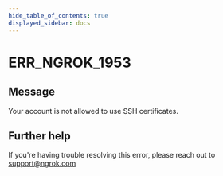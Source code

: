 ```yaml
---
hide_table_of_contents: true
displayed_sidebar: docs
---
```



# ERR_NGROK_1953

## Message

Your account is not allowed to use SSH certificates.

<ErrorDetails error="err_ngrok_1953" />

## Further help

If you're having trouble resolving this error, please reach out to [support@ngrok.com](mailto:support@ngrok.com?subject=Help%20with%20ERR_NGROK_1953)
